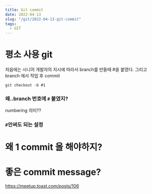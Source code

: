 ```yaml
---
title: Git commit
date: 2022-04-13
slug: "/git/2022-04-13-git-commit"
tags:
  - GIT
---
```


# 평소 사용 git

처음에는 시니어 개발자의 지시에 따라서
branch를 만들때 #을 붙였다.
그리고
branch 에서 작업 후 commit 

`git checkout -b #1`

### 왜..branch 번호에 `#` 붙였지?
numbering 의미??
### `#`안써도 되는 설정

# 왜 1 commit 을 해야하지?


# 좋은 commit message?
https://meetup.toast.com/posts/106